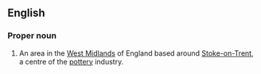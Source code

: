 {{also|potteries}}
==English==
{{wikipedia|Staffordshire Potteries}}

===Proper noun===
{{en-proper noun|head=the Potteries}}

# {{lb|en|British}} An area in the [[West Midlands]] of England based around [[Stoke-on-Trent]], a centre of the [[pottery]] industry.

{{topics|en|Regions of England}}